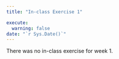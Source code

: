 ```yaml
---
title: "In-class Exercise 1"

execute:
  warning: false
date: "`r Sys.Date()`"
---
```


There was no in-class exercise for week 1.
